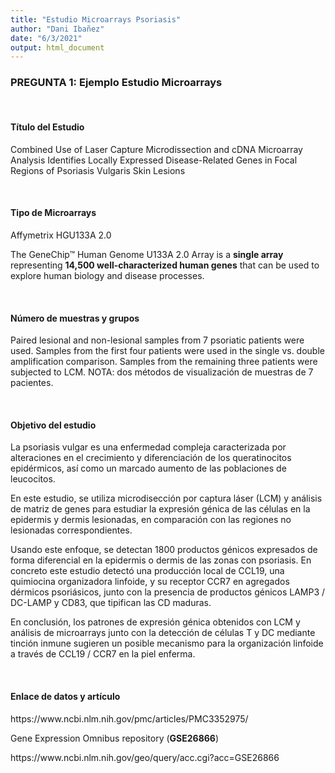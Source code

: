 ---
title: "Estudio Microarrays Psoriasis"
author: "Dani Ibañez"
date: "6/3/2021"
output: html_document
---



### PREGUNTA 1: Ejemplo Estudio Microarrays

<br>

#### **Título del Estudio**

Combined Use of Laser Capture Microdissection and cDNA Microarray Analysis Identifies Locally Expressed Disease-Related Genes in Focal Regions of Psoriasis Vulgaris Skin Lesions

<br>

#### **Tipo de Microarrays**

Affymetrix HGU133A 2.0

The GeneChip™ Human Genome U133A 2.0 Array is a **single array** representing **14,500 well-characterized human genes** that can be used to explore human biology and disease processes.

<br>

#### **Número de muestras y grupos**

Paired lesional and non-lesional samples from 7 psoriatic patients were used.
Samples from the first four patients were used in the single vs. double amplification comparison.
Samples from the remaining three patients were subjected to LCM.
NOTA: dos métodos de visualización de muestras de 7 pacientes.

<br>

#### **Objetivo del estudio** 

La psoriasis vulgar es una enfermedad compleja caracterizada por alteraciones en el crecimiento y diferenciación de los queratinocitos epidérmicos, así como un marcado aumento de las poblaciones de leucocitos.

En este estudio, se utiliza microdisección por captura láser (LCM) y análisis de matriz de genes para estudiar la expresión génica de las células en la epidermis y dermis lesionadas, en comparación con las regiones no lesionadas correspondientes. 

Usando este enfoque, se detectan 1800 productos génicos expresados de forma diferencial en la epidermis o dermis de las zonas con psoriasis. En concreto este estudio detectó una producción local de CCL19, una quimiocina organizadora linfoide, y su receptor CCR7 en agregados dérmicos psoriásicos, junto con la presencia de productos génicos LAMP3 / DC-LAMP y CD83, que tipifican las CD maduras.

En conclusión, los patrones de expresión génica obtenidos con LCM y análisis de microarrays junto con la detección de células T y DC mediante tinción inmune sugieren un posible mecanismo para la organización linfoide a través de CCL19 / CCR7 en la piel enferma.

<br>

#### **Enlace de datos y artículo**

https://www.ncbi.nlm.nih.gov/pmc/articles/PMC3352975/

Gene Expression Omnibus repository (**GSE26866**)  

https://www.ncbi.nlm.nih.gov/geo/query/acc.cgi?acc=GSE26866

